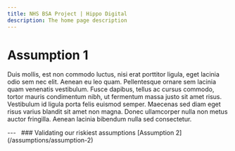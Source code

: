 ```yaml
---
title: NHS BSA Project | Hippo Digital
description: The home page description
---
```


# Assumption 1

<p>Duis mollis, est non commodo luctus, nisi erat porttitor ligula, eget lacinia odio sem nec elit. Aenean eu leo quam. Pellentesque ornare sem lacinia quam venenatis vestibulum. Fusce dapibus, tellus ac cursus commodo, tortor mauris condimentum nibh, ut fermentum massa justo sit amet risus. Vestibulum id ligula porta felis euismod semper. Maecenas sed diam eget risus varius blandit sit amet non magna. Donec ullamcorper nulla non metus auctor fringilla. Aenean lacinia bibendum nulla sed consectetur.</p>

<GridRow>
    <GridColumn width={'full'}>
        ---
    </GridColumn>
</GridRow>
<GridRow>
    <GridColumn width={'1/2'}>
        &nbsp;
    </GridColumn>
    <GridColumn width={'1/2'}>
        <InsetText>
            ### Validating our riskiest assumptions
            [Assumption 2](/assumptions/assumption-2)
        </InsetText>
    </GridColumn>
</GridRow>
